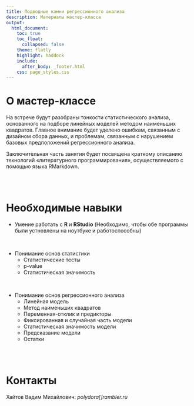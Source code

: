 ```yaml
---
title: Подводные камни регрессионного анализа
description: Материалы мастер-класса
output:
  html_document:
    toc: true
    toc_float:
      collapsed: false
    theme: flatly
    highlight: haddock
    include:
      after_body: _footer.html
    css: page_styles.css
---
```

 
# О мастер-классе

На встрече будут разобраны тонкости статистического анализа, основанного на подборе линейных моделей методом наименьших квадратов. Главное внимание будет уделено ошибкам, связанным с дизайном сбора данных, и проблемам, связанным с нарушением  базовых предположений регрессионного анализа. 

Заключительная часть занятия будет посвящена краткому описанию технологий «литературного программирования», осуществляемого с помощью языка RMarkdown.

<br>
<br>

# Необходимые навыки

* Умение работать с **R** и **RStudio** (Необходимо, чтобы обе программы были устновлены на ноутбуке и работоспособны)

<br>

* Понимание основ статистики 
   + Статистические тесты
   + p-value
   + Статистическая значимость

<br>

* Понимание основ регрессионного анализа 
   + Линейная модель
   + Метод наименьших квадратов
   + Переменная-отклик и предикторы
   + Фиксированная и случайная часть модели
   + Статистическая значимость модели
   + Предсказание модели
   + Остатки

<br>
<br>

# Контакты

Хайтов Вадим Михайлович: *polydora[]rambler.ru*

